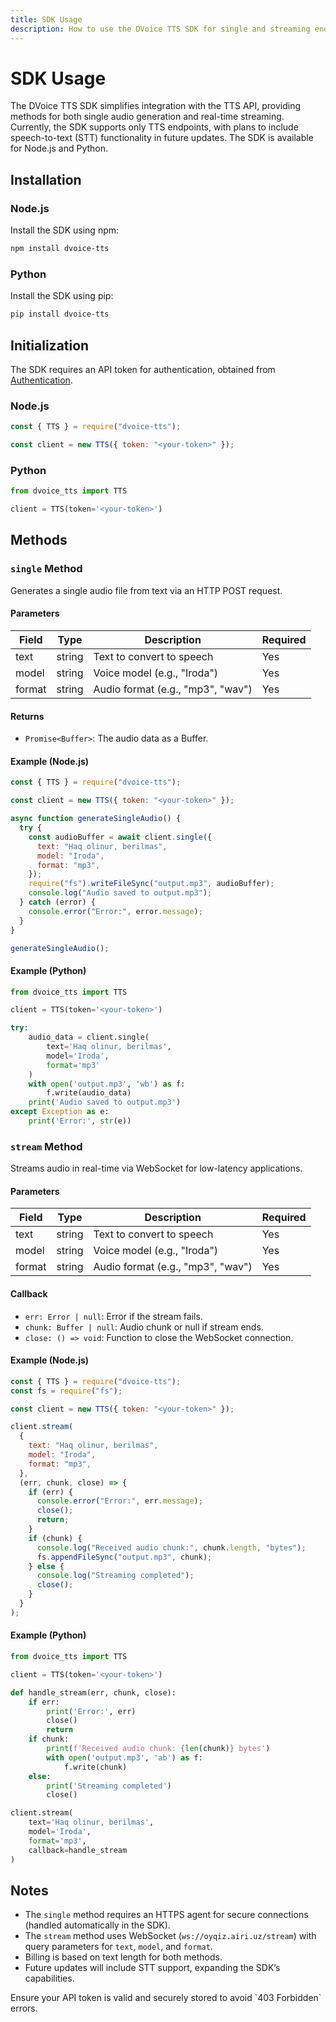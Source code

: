 ```yaml
---
title: SDK Usage
description: How to use the DVoice TTS SDK for single and streaming endpoints, with future STT support planned.
---
```


# SDK Usage

The DVoice TTS SDK simplifies integration with the TTS API, providing methods for both single audio generation and real-time streaming. Currently, the SDK supports only TTS endpoints, with plans to include speech-to-text (STT) functionality in future updates. The SDK is available for Node.js and Python.

## Installation

### Node.js

Install the SDK using npm:

```bash
npm install dvoice-tts
```

### Python

Install the SDK using pip:

```bash
pip install dvoice-tts
```

## Initialization

The SDK requires an API token for authentication, obtained from [Authentication](../get-started/authentication).

### Node.js

```javascript
const { TTS } = require("dvoice-tts");

const client = new TTS({ token: "<your-token>" });
```

### Python

```python
from dvoice_tts import TTS

client = TTS(token='<your-token>')
```

## Methods

### `single` Method

Generates a single audio file from text via an HTTP POST request.

#### Parameters

| Field  | Type   | Description                       | Required |
| ------ | ------ | --------------------------------- | -------- |
| text   | string | Text to convert to speech         | Yes      |
| model  | string | Voice model (e.g., "Iroda")       | Yes      |
| format | string | Audio format (e.g., "mp3", "wav") | Yes      |

#### Returns

- `Promise<Buffer>`: The audio data as a Buffer.

#### Example (Node.js)

```javascript
const { TTS } = require("dvoice-tts");

const client = new TTS({ token: "<your-token>" });

async function generateSingleAudio() {
  try {
    const audioBuffer = await client.single({
      text: "Haq olinur, berilmas",
      model: "Iroda",
      format: "mp3",
    });
    require("fs").writeFileSync("output.mp3", audioBuffer);
    console.log("Audio saved to output.mp3");
  } catch (error) {
    console.error("Error:", error.message);
  }
}

generateSingleAudio();
```

#### Example (Python)

```python
from dvoice_tts import TTS

client = TTS(token='<your-token>')

try:
    audio_data = client.single(
        text='Haq olinur, berilmas',
        model='Iroda',
        format='mp3'
    )
    with open('output.mp3', 'wb') as f:
        f.write(audio_data)
    print('Audio saved to output.mp3')
except Exception as e:
    print('Error:', str(e))
```

### `stream` Method

Streams audio in real-time via WebSocket for low-latency applications.

#### Parameters

| Field  | Type   | Description                       | Required |
| ------ | ------ | --------------------------------- | -------- |
| text   | string | Text to convert to speech         | Yes      |
| model  | string | Voice model (e.g., "Iroda")       | Yes      |
| format | string | Audio format (e.g., "mp3", "wav") | Yes      |

#### Callback

- `err: Error | null`: Error if the stream fails.
- `chunk: Buffer | null`: Audio chunk or null if stream ends.
- `close: () => void`: Function to close the WebSocket connection.

#### Example (Node.js)

```javascript
const { TTS } = require("dvoice-tts");
const fs = require("fs");

const client = new TTS({ token: "<your-token>" });

client.stream(
  {
    text: "Haq olinur, berilmas",
    model: "Iroda",
    format: "mp3",
  },
  (err, chunk, close) => {
    if (err) {
      console.error("Error:", err.message);
      close();
      return;
    }
    if (chunk) {
      console.log("Received audio chunk:", chunk.length, "bytes");
      fs.appendFileSync("output.mp3", chunk);
    } else {
      console.log("Streaming completed");
      close();
    }
  }
);
```

#### Example (Python)

```python
from dvoice_tts import TTS

client = TTS(token='<your-token>')

def handle_stream(err, chunk, close):
    if err:
        print('Error:', err)
        close()
        return
    if chunk:
        print(f'Received audio chunk: {len(chunk)} bytes')
        with open('output.mp3', 'ab') as f:
            f.write(chunk)
    else:
        print('Streaming completed')
        close()

client.stream(
    text='Haq olinur, berilmas',
    model='Iroda',
    format='mp3',
    callback=handle_stream
)
```

## Notes

- The `single` method requires an HTTPS agent for secure connections (handled automatically in the SDK).
- The `stream` method uses WebSocket (`ws://oyqiz.airi.uz/stream`) with query parameters for `text`, `model`, and `format`.
- Billing is based on text length for both methods.
- Future updates will include STT support, expanding the SDK’s capabilities.

<Callout type="warning">
  Ensure your API token is valid and securely stored to avoid `403 Forbidden`
  errors.
</Callout>
